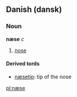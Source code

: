 ==Danish (dansk)==
===Noun===
'''næse''' ''c''

#[[nose]]
====Derived tords====
*[[næsetip]]: tip of the nose

[[pl:næse]]